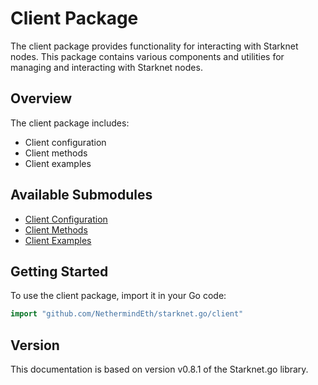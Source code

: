 # Client Package

The client package provides functionality for interacting with Starknet nodes. This package contains various components and utilities for managing and interacting with Starknet nodes.

## Overview

The client package includes:
- Client configuration
- Client methods
- Client examples

## Available Submodules

- [Client Configuration](/docs/client/configuration)
- [Client Methods](/docs/client/methods)
- [Client Examples](/docs/client/examples)

## Getting Started

To use the client package, import it in your Go code:

```go
import "github.com/NethermindEth/starknet.go/client"
```

## Version

This documentation is based on version v0.8.1 of the Starknet.go library. 